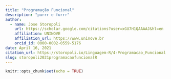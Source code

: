```yaml
---
title: "Programação Funcional"
description: "purrr e furrr"
author:
  - name: Jose Storopoli
    url: https://scholar.google.com/citations?user=xGU7H1QAAAAJ&hl=en
    affiliation: UNINOVE
    affiliation_url: https://www.uninove.br
    orcid_id: 0000-0002-0559-5176
date: April 16, 2021
citation_url: https://storopoli.io/Linguagem-R/4-Programacao_Funcional.html
slug: storopoli2021programacaofuncionalR
---
```


```r
knitr::opts_chunk$set(echo = TRUE)
```

<link rel="stylesheet" href="https://cdn.rawgit.com/jpswalsh/academicons/master/css/academicons.min.css"/>
